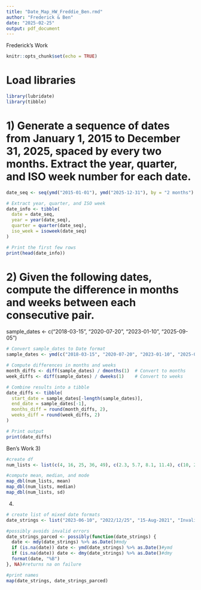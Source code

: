 ```yaml
---
title: "Date_Map_HW_Freddie_Ben.rmd"
author: "Frederick & Ben"
date: "2025-02-25"
output: pdf_document
---
```

Frederick's Work

```r
knitr::opts_chunk$set(echo = TRUE)
```
# Load libraries 
```r
library(lubridate)
library(tibble)  

```
# 1) Generate a sequence of dates from January 1, 2015 to December 31, 2025, spaced by every two months. Extract the year, quarter, and ISO week number for each date.
```r
date_seq <- seq(ymd("2015-01-01"), ymd("2025-12-31"), by = "2 months")

# Extract year, quarter, and ISO week
date_info <- tibble(
  date = date_seq,
  year = year(date_seq),
  quarter = quarter(date_seq),
  iso_week = isoweek(date_seq)
)

# Print the first few rows
print(head(date_info))

```
# 2) Given the following dates, compute the difference in months and weeks between each consecutive pair.
sample_dates <- c("2018-03-15", "2020-07-20", "2023-01-10", "2025-09-05")
```r
# Convert sample_dates to Date format
sample_dates <- ymd(c("2018-03-15", "2020-07-20", "2023-01-10", "2025-09-05"))

# Compute differences in months and weeks
month_diffs <- diff(sample_dates) / dmonths(1)  # Convert to months
week_diffs <- diff(sample_dates) / dweeks(1)    # Convert to weeks

# Combine results into a tibble
date_diffs <- tibble(
  start_date = sample_dates[-length(sample_dates)],
  end_date = sample_dates[-1],
  months_diff = round(month_diffs, 2),
  weeks_diff = round(week_diffs, 2)
)

# Print output
print(date_diffs)

```

Ben's Work
3)
```r
#create df
num_lists <- list(c(4, 16, 25, 36, 49), c(2.3, 5.7, 8.1, 11.4), c(10, 20, 30, 40, 50))

#compute mean, median, and mode
map_dbl(num_lists, mean)
map_dbl(num_lists, median)
map_dbl(num_lists, sd)
```

4)
```r
# create list of mixed date formats
date_strings <- list("2023-06-10", "2022/12/25", "15-Aug-2021", "InvalidDate")

#possibly avoids invalid errors
date_strings_parced <- possibly(function(date_strings) {
  date <- mdy(date_strings) %>% as.Date()#mdy
  if (is.na(date)) date <- ymd(date_strings) %>% as.Date()#ymd
  if (is.na(date)) date <- dmy(date_strings) %>% as.Date()#dmy
  format(date, "%B")  
}, NA)#returns na on failure

#print names
map(date_strings, date_strings_parced)
```



